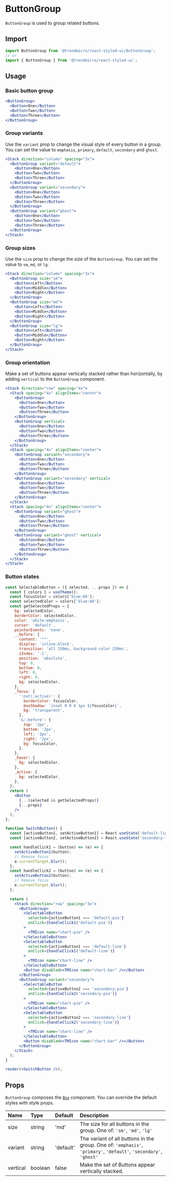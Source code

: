 # ButtonGroup

`ButtonGroup` is used to group related buttons.

## Import

```js
import ButtonGroup from '@trendmicro/react-styled-ui/ButtonGroup';
// or
import { ButtonGroup } from '@trendmicro/react-styled-ui';
```

## Usage

### Basic button group

```jsx
<ButtonGroup>
  <Button>One</Button>
  <Button>Two</Button>
  <Button>Three</Button>
</ButtonGroup>
```

### Group variants

Use the `variant` prop to change the visual style of every button in a group. You can set the value to `emphasis`, `primary`, `default`, `secondary` and `ghost`.

```jsx
<Stack direction="column" spacing="3x">
  <ButtonGroup variant="default">
    <Button>One</Button>
    <Button>Two</Button>
    <Button>Three</Button>
  </ButtonGroup>
  <ButtonGroup variant="secondary">
    <Button>One</Button>
    <Button>Two</Button>
    <Button>Three</Button>
  </ButtonGroup>
  <ButtonGroup variant="ghost">
    <Button>One</Button>
    <Button>Two</Button>
    <Button>Three</Button>
  </ButtonGroup>
</Stack>
```

### Group sizes

Use the `size` prop to change the size of the `ButtonGroup`. You can set the value to `sm`, `md`, or `lg`.

```jsx
<Stack direction="column" spacing="3x">
  <ButtonGroup size="sm">
    <Button>Left</Button>
    <Button>Middle</Button>
    <Button>Right</Button>
  </ButtonGroup>
  <ButtonGroup size="md">
    <Button>Left</Button>
    <Button>Middle</Button>
    <Button>Right</Button>
  </ButtonGroup>
  <ButtonGroup size="lg">
    <Button>Left</Button>
    <Button>Middle</Button>
    <Button>Right</Button>
  </ButtonGroup>
</Stack>
```

### Group orientation

Make a set of buttons appear vertically stacked rather than horizontally, by adding `vertical` to the `ButtonGroup` component.

```jsx
<Stack direction="row" spacing="4x">
  <Stack spacing="4x" alignItems="center">
    <ButtonGroup>
      <Button>One</Button>
      <Button>Two</Button>
      <Button>Three</Button>
    </ButtonGroup>
    <ButtonGroup vertical>
      <Button>One</Button>
      <Button>Two</Button>
      <Button>Three</Button>
    </ButtonGroup>
  </Stack>
  <Stack spacing="4x" alignItems="center">
    <ButtonGroup variant="secondary">
      <Button>One</Button>
      <Button>Two</Button>
      <Button>Three</Button>
    </ButtonGroup>
    <ButtonGroup variant="secondary" vertical>
      <Button>One</Button>
      <Button>Two</Button>
      <Button>Three</Button>
    </ButtonGroup>
  </Stack>
  <Stack spacing="4x" alignItems="center">
    <ButtonGroup variant="ghost">
      <Button>One</Button>
      <Button>Two</Button>
      <Button>Three</Button>
    </ButtonGroup>
    <ButtonGroup variant="ghost" vertical>
      <Button>One</Button>
      <Button>Two</Button>
      <Button>Three</Button>
    </ButtonGroup>
  </Stack>
</Stack>
```

### Button states

```jsx noInline
const SelectableButton = ({ selected, ...props }) => {
  const { colors } = useTheme();
  const focusColor = colors['blue:60'];
  const selectedColor = colors['blue:60'];
  const getSelectedProps = {
    bg: selectedColor,
    borderColor: selectedColor,
    color: 'white:emphasis',
    cursor: 'default',
    pointerEvents: 'none',
    __before: {
      content: '""',
      display: 'inline-block',
      transition: 'all 150ms, background-color 250ms',
      zIndex: '-1',
      position: 'absolute',
      top: 0,
      bottom: 0,
      left: 0,
      right: 0,
      bg: selectedColor,
    },
    _focus: {
      ':not(:active)': {
        borderColor: focusColor,
        boxShadow: `inset 0 0 0 1px ${focusColor}`,
        bg: 'transparent',
      },
      '&::before': {
        top: '2px',
        bottom: '2px',
        left: '2px',
        right: '2px',
        bg: focusColor,
      },
    },
    _hover: {
      bg: selectedColor,
    },
    _active: {
      bg: selectedColor,
    },
  };
  return (
    <Button
      {...(selected && getSelectedProps)}
      {...props}
    />
  );
};

function SwitchButton() {
  const [activeButton1, setActiveButton1] = React.useState('default-line');
  const [activeButton2, setActiveButton2] = React.useState('secondary-line');

  const handleClick1 = (button) => (e) => {
    setActiveButton1(button);
    // Remove focus
    e.currentTarget.blur();
  };
  const handleClick2 = (button) => (e) => {
    setActiveButton2(button);
    // Remove focus
    e.currentTarget.blur();
  };

  return (
    <Stack direction="row" spacing="3x">
      <ButtonGroup>
        <SelectableButton
          selected={activeButton1 === 'default-pie'}
          onClick={handleClick1('default-pie')}
        >
          <TMIcon name="chart-pie" />
        </SelectableButton>
        <SelectableButton
          selected={activeButton1 === 'default-line'}
          onClick={handleClick1('default-line')}
        >
          <TMIcon name="chart-line" />
        </SelectableButton>
        <Button disabled><TMIcon name="chart-bar" /></Button>
      </ButtonGroup>
      <ButtonGroup variant="secondary">
        <SelectableButton
          selected={activeButton2 === 'secondary-pie'}
          onClick={handleClick2('secondary-pie')}
        >
          <TMIcon name="chart-pie" />
        </SelectableButton>
        <SelectableButton
          selected={activeButton2 === 'secondary-line'}
          onClick={handleClick2('secondary-line')}
        >
          <TMIcon name="chart-line" />
        </SelectableButton>
        <Button disabled><TMIcon name="chart-bar" /></Button>
      </ButtonGroup>
    </Stack>
  );
}

render(<SwitchButton />);
```

## Props

`ButtonGroup` composes the [`Box`](./box) component. You can override the default styles with style props.

| Name | Type | Default | Description |
| :--- | :--- | :------ | :---------- |
| size | string | 'md' | The size for all buttons in the group. One of: `'sm'`, `'md'`, `'lg'` |
| variant | string | 'default' | The variant of all buttons in the group. One of: `'emphasis'`, `'primary'`, `'default'`, `'secondary'`, `'ghost'` |
| vertical | boolean | false | Make the set of Buttons appear vertically stacked. |
